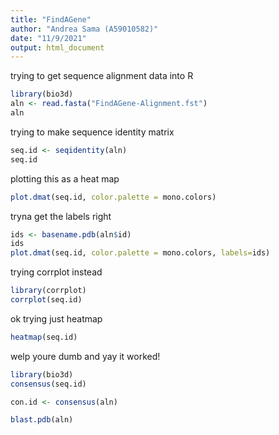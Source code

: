 ```yaml
---
title: "FindAGene"
author: "Andrea Sama (A59010582)"
date: "11/9/2021"
output: html_document
---
```


trying to get sequence alignment data into R

```r
library(bio3d)
aln <- read.fasta("FindAGene-Alignment.fst")
aln

```

trying to make sequence identity matrix
```r
seq.id <- seqidentity(aln)
seq.id
```
plotting this as a heat map

```r
plot.dmat(seq.id, color.palette = mono.colors)
```

tryna get the labels right

```r
ids <- basename.pdb(aln$id)
ids
plot.dmat(seq.id, color.palette = mono.colors, labels=ids)

```
trying corrplot instead
```r
library(corrplot)
corrplot(seq.id)
```
ok trying just heatmap

```r
heatmap(seq.id)
```
welp youre dumb and yay it worked!

```r
library(bio3d)
consensus(seq.id)
```


```r
con.id <- consensus(aln)
```


```r
blast.pdb(aln)
```










